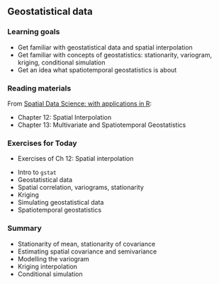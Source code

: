 ## Geostatistical data

### Learning goals

* Get familiar with geostatistical data and spatial interpolation
* Get familiar with concepts of geostatistics: stationarity, variogram, kriging, conditional simulation
* Get an idea what spatiotemporal geostatistics is about

### Reading materials

From [Spatial Data Science: with applications in R](https://r-spatial.org/book/): 

* Chapter 12: Spatial Interpolation
* Chapter 13: Multivariate and Spatiotemporal Geostatistics

### Exercises for Today

* Exercises of Ch 12: Spatial interpolation

::: {.callout-tip title="Summary"}

* Intro to `gstat`
* Geostatistical data
* Spatial correlation, variograms, stationarity
* Kriging
* Simulating geostatistical data
* Spatiotemporal geostatistics

:::

### Summary


* Stationarity of mean, stationarity of covariance
* Estimating spatial covariance and semivariance
* Modelling the variogram
* Kriging interpolation
* Conditional simulation

